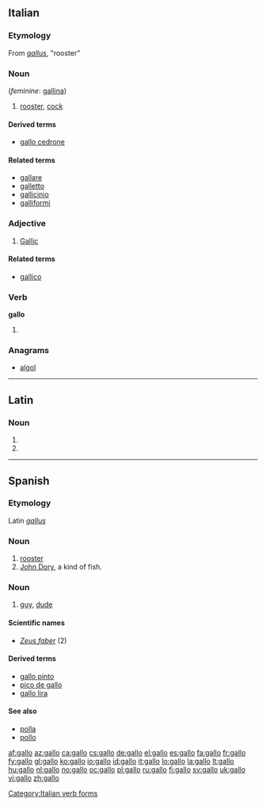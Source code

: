 {{also|Gallo|gallò|Gallo-|gallo-}}
==Italian==

===Etymology===
From {{etyl|la|it}} ''[[gallus]]'', "rooster"

===Noun===
{{it-noun|gall|m|o|i}} (''feminine'': [[gallina]])

# [[rooster]], [[cock]]

====Derived terms====
* [[gallo cedrone]]

====Related terms====
* [[gallare]]
* [[galletto]]
* [[gallicinio]]
* [[galliformi]]

===Adjective===
{{it-adj|gall}}

# [[Gallic]]

====Related terms====
* [[gallico]]

===Verb===
'''gallo'''

# {{conjugation of|gallare||1|s|pres|ind|lang=it}}

[[Category:Italian verb forms]]

===Anagrams===
* {{alphagram|agllo}} [[algol#Italian|algol]]

----

==Latin==

===Noun===
{{la-noun-form|gallō}}

# {{inflection of|gallus|gallus|dat|s|lang=la}}
# {{inflection of|gallus|gallus|abl|s|lang=la}}

----

==Spanish==

===Etymology===
Latin ''[[gallus]]''

===Noun===
{{es-noun-mf|f=gallina}}

# [[rooster]]
# [[John Dory]], a kind of fish.

===Noun===
{{es-noun-mf|f=galla}}

# {{Chile|colloquial}} [[guy]], [[dude]]

====Scientific names====
* ''[[Zeus faber]]'' (2)

====Derived terms====
* [[gallo pinto]] {{m}}
* [[pico de gallo]] {{m}}
* [[gallo lira]]

====See also====
* [[polla]] {{f}}
* [[pollo]] {{m}}

[[af:gallo]]
[[az:gallo]]
[[ca:gallo]]
[[cs:gallo]]
[[de:gallo]]
[[el:gallo]]
[[es:gallo]]
[[fa:gallo]]
[[fr:gallo]]
[[fy:gallo]]
[[gl:gallo]]
[[ko:gallo]]
[[io:gallo]]
[[id:gallo]]
[[it:gallo]]
[[lo:gallo]]
[[la:gallo]]
[[lt:gallo]]
[[hu:gallo]]
[[nl:gallo]]
[[no:gallo]]
[[oc:gallo]]
[[pl:gallo]]
[[ru:gallo]]
[[fi:gallo]]
[[sv:gallo]]
[[uk:gallo]]
[[vi:gallo]]
[[zh:gallo]]